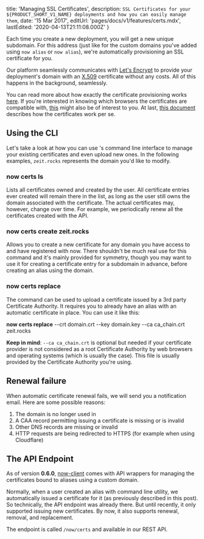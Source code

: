 
  title: 'Managing SSL Certificates',
  description: `SSL Certificates for your ${PRODUCT_SHORT_V1_NAME} deployments and how you can easily manage them`,
  date: '15 Mar 2017',
  editUrl: 'pages/docs/v1/features/certs.mdx',
  lastEdited: '2020-04-13T21:11:08.000Z'
}

Each time you create a new deployment, you will get a new unique subdomain. For this address (just like for the custom domains you've added using `now alias` or `now alias`), we're automatically provisioning an SSL certificate for you.

Our platform seamlessly communicates with [Let's Encrypt](https://letsencrypt.org/) to provide your deployment's domain with an [X.509](https://en.wikipedia.org/wiki/X.509) certificate without any costs. All of this happens in the background, seamlessly.

You can read more about how exactly the certificate provisioning works [here](https://letsencrypt.org/how-it-works/). If you're interested in knowing which browsers the certificates are compatible with, [this](https://letsencrypt.org/docs/certificate-compatibility/) might also be of interest to you. At last, [this document](https://letsencrypt.org/certificates/) describes how the certificates work per se.

## Using the CLI

Let's take a look at how you can use <ProductShortV1Name />'s command line interface to manage your existing certificates and even upload new ones. In the following examples, `zeit.rocks` represents the domain you'd like to modify.

### now certs ls

Lists all certificates owned and created by the user. All certificate entries ever created will remain there in the list, as long as the user still owns the domain associated with the certificate. The actual certificates may, however, change over time. For example, we periodically renew all the certificates created with the API.

### now certs create zeit.rocks

Allows you to create a new certificate for any domain you have access to and have registered with now. There shouldn't be much real use for this command and it's mainly provided for symmetry, though you may want to use it for creating a certificate entry for a subdomain in advance, before creating an alias using the domain.

### now certs replace

The command can be used to upload a certificate issued by a 3rd party Certificate Authority. It requires you to already have an alias with an automatic certificate in place. You can use it like this:

<TerminalInput>
  <b>now certs replace</b> --crt domain.crt --key domain.key --ca ca_chain.crt
  zeit.rocks
</TerminalInput>

**Keep in mind**: `--ca ca_chain.crt` is optional but needed if your certificate provider is not considered as a root Certificate Authority by web browsers and operating systems (which is usually the case). This file is usually provided by the Certificate Authority you're using.

## Renewal failure

When automatic certificate renewal fails, we will send you a notification email. Here are some possible reasons:

1. The domain is no longer used in <ProductShortV1Name />
2. A CAA record permitting issuing a certificate is missing or is invalid
3. Other DNS records are missing or invalid
4. HTTP requests are being redirected to HTTPS (for example when using Cloudflare)

## The API Endpoint

As of version **0.6.0**, [now-client](https://www.npmjs.com/package/now-client) comes with API wrappers for managing the certificates bound to aliases using a custom domain.

Normally, when a user created an alias with <ProductShortV1Name /> command line utility, we automatically issued a certificate for it (as previously described in <Link href="/blog/now-alias">this post</Link>). So technically, the API endpoint was already there. But until recently, it only supported issuing new certificates. By now, it also supports renewal, removal, and replacement.

The endpoint is called `/now/certs` and available in our <Link href="/docs/api#endpoints">REST API</Link>.

